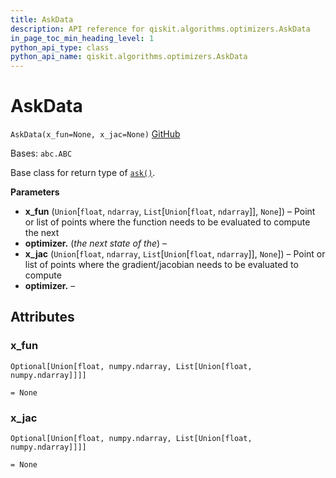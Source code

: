 ```yaml
---
title: AskData
description: API reference for qiskit.algorithms.optimizers.AskData
in_page_toc_min_heading_level: 1
python_api_type: class
python_api_name: qiskit.algorithms.optimizers.AskData
---
```


# AskData

<span id="qiskit.algorithms.optimizers.AskData" />

`AskData(x_fun=None, x_jac=None)` [GitHub](https://github.com/qiskit/qiskit/tree/stable/0.23/qiskit/algorithms/optimizers/steppable_optimizer.py "view source code")

Bases: `abc.ABC`

Base class for return type of [`ask()`](qiskit.algorithms.optimizers.SteppableOptimizer#ask "qiskit.algorithms.optimizers.SteppableOptimizer.ask").

**Parameters**

*   **x\_fun** (`Union`\[`float`, `ndarray`, `List`\[`Union`\[`float`, `ndarray`]], `None`]) – Point or list of points where the function needs to be evaluated to compute the next
*   **optimizer.** (*the next state of the*) –
*   **x\_jac** (`Union`\[`float`, `ndarray`, `List`\[`Union`\[`float`, `ndarray`]], `None`]) – Point or list of points where the gradient/jacobian needs to be evaluated to compute
*   **optimizer.** –

## Attributes

<span id="qiskit.algorithms.optimizers.AskData.x_fun" />

### x\_fun

`Optional[Union[float, numpy.ndarray, List[Union[float, numpy.ndarray]]]]`

`= None`

<span id="qiskit.algorithms.optimizers.AskData.x_jac" />

### x\_jac

`Optional[Union[float, numpy.ndarray, List[Union[float, numpy.ndarray]]]]`

`= None`

